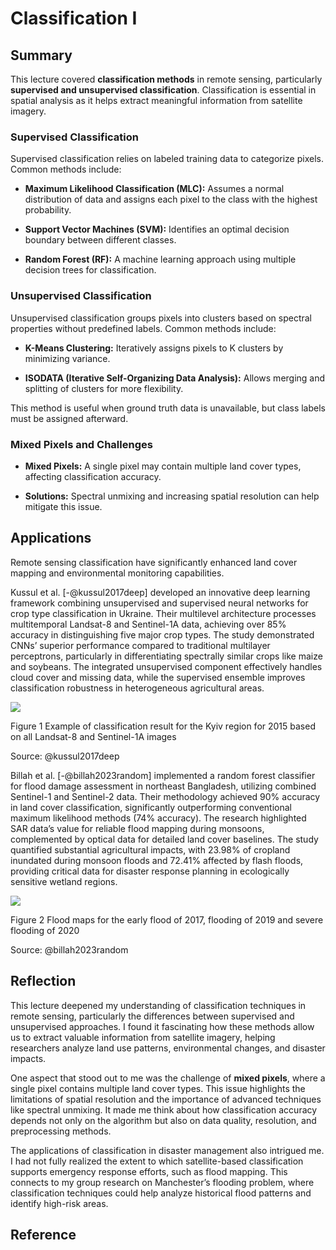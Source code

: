 # Classification I

## Summary

This lecture covered **classification methods** in remote sensing, particularly **supervised and unsupervised classification**. Classification is essential in spatial analysis as it helps extract meaningful information from satellite imagery.

### **Supervised Classification**

Supervised classification relies on labeled training data to categorize pixels. Common methods include:

-   **Maximum Likelihood Classification (MLC):** Assumes a normal distribution of data and assigns each pixel to the class with the highest probability.

-   **Support Vector Machines (SVM):** Identifies an optimal decision boundary between different classes.

-   **Random Forest (RF):** A machine learning approach using multiple decision trees for classification.

### **Unsupervised Classification**

Unsupervised classification groups pixels into clusters based on spectral properties without predefined labels. Common methods include:

-   **K-Means Clustering:** Iteratively assigns pixels to K clusters by minimizing variance.

-   **ISODATA (Iterative Self-Organizing Data Analysis):** Allows merging and splitting of clusters for more flexibility.

This method is useful when ground truth data is unavailable, but class labels must be assigned afterward.

### **Mixed Pixels and Challenges**

-   **Mixed Pixels:** A single pixel may contain multiple land cover types, affecting classification accuracy.

-   **Solutions:** Spectral unmixing and increasing spatial resolution can help mitigate this issue.

## Applications

Remote sensing classification have significantly enhanced land cover mapping and environmental monitoring capabilities.

Kussul et al. [-@kussul2017deep] developed an innovative deep learning framework combining unsupervised and supervised neural networks for crop type classification in Ukraine. Their multilevel architecture processes multitemporal Landsat-8 and Sentinel-1A data, achieving over 85% accuracy in distinguishing five major crop types. The study demonstrated CNNs' superior performance compared to traditional multilayer perceptrons, particularly in differentiating spectrally similar crops like maize and soybeans. The integrated unsupervised component effectively handles cloud cover and missing data, while the supervised ensemble improves classification robustness in heterogeneous agricultural areas.

![](images/clipboard-2813045684.png)

Figure 1 Example of classification result for the Kyiv region for 2015 based on all Landsat-8 and Sentinel-1A images

Source: @kussul2017deep

Billah et al. [-@billah2023random] implemented a random forest classifier for flood damage assessment in northeast Bangladesh, utilizing combined Sentinel-1 and Sentinel-2 data. Their methodology achieved 90% accuracy in land cover classification, significantly outperforming conventional maximum likelihood methods (74% accuracy). The research highlighted SAR data's value for reliable flood mapping during monsoons, complemented by optical data for detailed land cover baselines. The study quantified substantial agricultural impacts, with 23.98% of cropland inundated during monsoon floods and 72.41% affected by flash floods, providing critical data for disaster response planning in ecologically sensitive wetland regions.

![](images/clipboard-1366614632.png)

Figure 2 Flood maps for the early flood of 2017, flooding of 2019 and severe flooding of 2020

Source: @billah2023random

## Reflection

This lecture deepened my understanding of classification techniques in remote sensing, particularly the differences between supervised and unsupervised approaches. I found it fascinating how these methods allow us to extract valuable information from satellite imagery, helping researchers analyze land use patterns, environmental changes, and disaster impacts.

One aspect that stood out to me was the challenge of **mixed pixels**, where a single pixel contains multiple land cover types. This issue highlights the limitations of spatial resolution and the importance of advanced techniques like spectral unmixing. It made me think about how classification accuracy depends not only on the algorithm but also on data quality, resolution, and preprocessing methods.

The applications of classification in disaster management also intrigued me. I had not fully realized the extent to which satellite-based classification supports emergency response efforts, such as flood mapping. This connects to my group research on Manchester’s flooding problem, where classification techniques could help analyze historical flood patterns and identify high-risk areas.

## Reference
